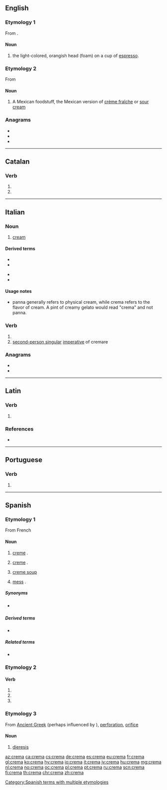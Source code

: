 {{also|Crema|cremá|créma|cremà|cremă}}
==English==

===Etymology 1===
From {{etyl|it|en}}.

====Noun====
{{en-noun|?}}

# the light-colored, orangish head (foam) on a cup of [[espresso]].

===Etymology 2===
From {{etyl|es|en}}

====Noun====
{{en-noun|-}}
# A Mexican foodstuff, the Mexican version of [[crème fraîche]] or [[sour cream]]

===Anagrams===
* {{l|en|crame}}
* {{l|en|cream}}
* {{l|en|macer}}

----

==Catalan==

===Verb===
{{head|ca|verb form}}

# {{ca-verb form of|p=3|n=sg|t=pres|m=ind|cremar}}
# {{ca-verb form of|p=2|n=sg|m=impr|cremar}}

----

==Italian==

===Noun===
{{it-noun|f}}

# [[cream]]

====Derived terms====
{{der-top}}
* {{l|it|crema solare}}
* {{l|it|cremino}}
{{der-mid}}
* {{l|it|cremoso}}
* {{l|it|scremare}}
{{der-bottom}}

====Usage notes====
* panna generally refers to physical cream, while crema refers to the flavor of cream. A pint of creamy gelato would read "crema" and not panna.

===Verb===
{{head|it|verb form}}

# {{inflection of|cremare||3|s|pres|lang=it}}
# [[second-person singular]] [[imperative]] of cremare

===Anagrams===
* {{l|it|carme}}
* {{l|it|marce}}

----

==Latin==

===Verb===
{{la-verb-form|cremā}}

# {{inflection of|cremō||2|s|pres|actv|impr|lang=la}}

===References===
* {{R:du Cange}}

----

==Portuguese==

===Verb===
{{pt-verb-form}}

# {{pt-verb-form-of|cremar}}

----

==Spanish==

===Etymology 1===
From French {{m|fr|crème}}

====Noun====
{{es-noun|f}}

# [[creme]] {{gloss|cosmetic product}}.
# {{lb|es|Latin America}} [[creme]] {{gloss|dairy product}}.
# [[creme soup]]
# {{lb|es|Latin America|colloquial}} [[mess]] {{gloss|disorder}}.

=====Synonyms=====
* {{sense|dairy product}} {{l|es|nata}} {{qualifier|Spain}}

=====Derived terms=====
* {{l|es|crema cortada|g=f}}

=====Related terms=====
* {{l|es|cremoso}}

===Etymology 2===

====Verb====
{{es-verb-form}}

# {{es-verb form of|ending=ar|mood=imperative|sense=affirmative|pers=2|formal=no|number=singular|cremar}}
# {{es-verb form of|ending=ar|mood=indicative|tense=present|pers=2|formal=yes|number=singular|cremar}}
# {{es-verb form of|ending=ar|mood=indicative|tense=present|pers=3|number=singular|cremar}}

===Etymology 3===
From [[Ancient Greek]] {{m|grc|τρῆμα}} (perhaps influenced by {{m|es|crema}}), [[perforation]], [[orifice]]

====Noun====
{{es-noun|f}}

# {{lb|es|rare}} [[dieresis]]

[[Category:Spanish terms with multiple etymologies]]

[[az:crema]]
[[ca:crema]]
[[cs:crema]]
[[de:crema]]
[[es:crema]]
[[eu:crema]]
[[fr:crema]]
[[gl:crema]]
[[ko:crema]]
[[hy:crema]]
[[io:crema]]
[[it:crema]]
[[jv:crema]]
[[hu:crema]]
[[mg:crema]]
[[nl:crema]]
[[no:crema]]
[[oc:crema]]
[[pl:crema]]
[[pt:crema]]
[[ru:crema]]
[[scn:crema]]
[[fi:crema]]
[[th:crema]]
[[chr:crema]]
[[zh:crema]]